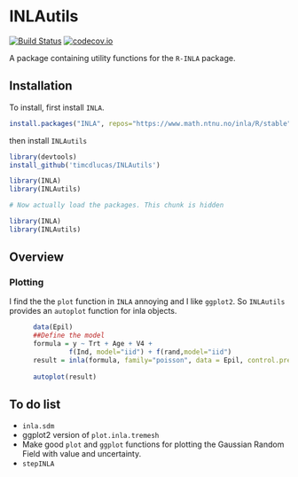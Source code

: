 INLAutils
==========

[![Build Status](https://travis-ci.org/timcdlucas/INLAutils.svg)](https://travis-ci.org/timcdlucas/INLAutils)
[![codecov.io](https://codecov.io/github/timcdlucas/INLAutils/coverage.svg?branch=master)](https://codecov.io/github/timcdlucas/INLAutils?branch=master)


A package containing utility functions for the `R-INLA` package.




Installation
-------------

To install, first install `INLA`.

```r
install.packages("INLA", repos="https://www.math.ntnu.no/inla/R/stable")
```

then install `INLAutils`

```r
library(devtools)
install_github('timcdlucas/INLAutils')

library(INLA)
library(INLAutils)
```


```r
# Now actually load the packages. This chunk is hidden

library(INLA)
library(INLAutils)
```


Overview
--------




### Plotting


I find the the `plot` function in `INLA` annoying and I like `ggplot2`.
So `INLAutils` provides an `autoplot` function for inla objects.

```r
      data(Epil)
      ##Define the model
      formula = y ~ Trt + Age + V4 +
               f(Ind, model="iid") + f(rand,model="iid")
      result = inla(formula, family="poisson", data = Epil, control.predictor = list(compute = TRUE))
     
      autoplot(result)
```







To do list
----------

* `inla.sdm`
* ggplot2 version of `plot.inla.tremesh`
* Make good `plot` and `ggplot` functions for plotting the Gaussian Random Field with value and uncertainty.
* `stepINLA`

